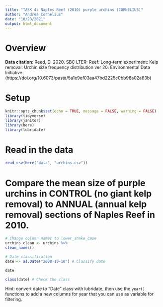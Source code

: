 ```yaml
---
title: "TASK 4: Naples Reef (2010) purple urchins (CORNELIUS)"
author: "Andrea Cornelius"
date: "10/23/2021"
output: html_document
---
```

# Overview

**Data citation**: Reed, D. 2020. SBC LTER: Reef: Long-term experiment: Kelp removal: Urchin size frequency distribution ver 20. Environmental Data Initiative. (https://doi.org/10.6073/pasta/5a1e9ef03aa47bd2225c0bb98a02a63b) 

# Setup
```r
knitr::opts_chunk$set(echo = TRUE, message = FALSE, warning = FALSE)
library(tidyverse)
library(janitor)
library(here)
library(lubridate)
```

# Read in the data
```r
read_csv(here("data", "urchins.csv"))
```

# Compare the mean size of purple urchins in CONTROL (no giant kelp removal) to ANNUAL (annual kelp removal) sections of Naples Reef in 2010.

```r
# Change column names to lower_snake_case
urchins_clean <- urchins %>%
clean_names()
```

```r
# Date classification
date <- as.Date("2008-10-10") # Classify date

date

class(date) # Check the class
```

 Hint: convert date to "Date" class with lubridate, then use the `year()` functions to add a new columns for year that you can use as variable for filtering. 
```r

```

